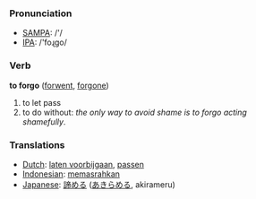 === Pronunciation ===
*[[w:SAMPA|SAMPA]]: /'/
*[[w:IPA|IPA]]: /'foɻgo/

=== Verb ===

'''to forgo''' ([[forwent]], [[forgone]])

# to let pass
# to do without: ''the only way to avoid shame is to forgo acting shamefully''.

=== Translations ===
*[[Dutch]]: [[laten voorbijgaan]], [[passen]]
*[[Indonesian]]: [[pasrah|memasrahkan]]
*[[Japanese]]: [[諦める]] ([[あきらめる]], akirameru)